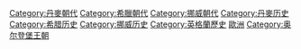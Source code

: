 {{Catnav|頁面分類|總類|人文學科|人类学|文化人类学|家世與傳承|家族|皇室}}
{{Catnav|頁面分類|社会|政治|朝代|丹麥朝代}}
{{Catnav|頁面分類|社会|政治|朝代|希臘朝代}}
{{Catnav|頁面分類|社会|政治|朝代|挪威朝代}}
{{Catnav|頁面分類|历史|各國歷史|丹麦历史}}
{{Catnav|頁面分類|历史|各國歷史|希臘歷史}}
{{Catnav|頁面分類|历史|各國歷史|挪威历史}}
{{Catnav|頁面分類|历史|各國歷史|英格蘭歷史}}
{{Catnav|頁面分類|地理|区域地理|大洲|欧洲|欧洲历史}}

{{Catmore}}
{{Commonscat|House of Glücksburg}}

[[Category:丹麥朝代|Category:丹麥朝代]]
[[Category:希臘朝代|Category:希臘朝代]]
[[Category:挪威朝代|Category:挪威朝代]]
[[Category:丹麥历史|Category:丹麥历史]]
[[Category:希腊历史|Category:希腊历史]]
[[Category:挪威历史|Category:挪威历史]]
[[Category:英格蘭歷史|Category:英格蘭歷史]]
[[Category:王室|歐洲]]
[[Category:奥尔登堡王朝|Category:奥尔登堡王朝]]